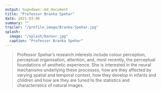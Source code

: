 ```yaml
---
output: hugodown::md_document
title: "Professor Branka Spehar"
date: 2021-03-06
summary: ""
trailer: "/profile_image/Branka-Spehar.jpg"
splash:
  image: "/splash/banner.jpg"
  caption: "Professor Branka Spehar"
---
```


> Professor Spehar's research interests include colour perception, perceptual organisation, attention, and, most recently, the perceptual foundations of aesthetic experience. She is interested in the neural mechanisms underlying these processes, how are they affected by varying spatial and temporal context, how they develop in infants and children and how are they are tuned to the statistics and characteristics of natural images.

